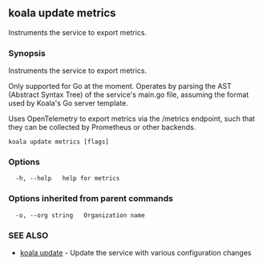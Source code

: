 ## koala update metrics

Instruments the service to export metrics.

### Synopsis

Instruments the service to export metrics.

Only supported for Go at the moment. Operates by parsing the AST (Abstract
Syntax Tree) of the service's main.go file, assuming the format used by
Koala's Go server template.

Uses OpenTelemetry to export metrics via the /metrics endpoint,
such that they can be collected by Prometheus or other backends.

```
koala update metrics [flags]
```

### Options

```
  -h, --help   help for metrics
```

### Options inherited from parent commands

```
  -o, --org string   Organization name
```

### SEE ALSO

* [koala update](/cli-reference/koala_update)	 - Update the service with various configuration changes


